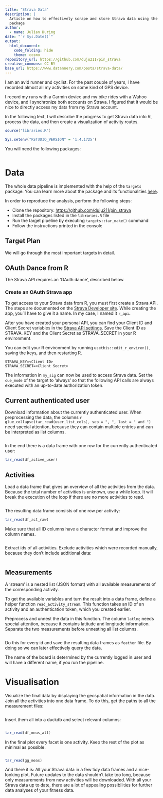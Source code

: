 ```yaml
---
title: "Strava Data"
description: |
  Article on how to effectively scrape and store Strava data using the `targets`
  package
author:
  - name: Julian During
date: "`r Sys.Date()`"
output:
  html_document:
    code_folding: hide
    theme: cosmo
repository_url: https://github.com/duju211/pin_strava
creative_commons: CC BY
base_url: https://www.datannery.com/posts/strava-data/
---
```


I am an avid runner and cyclist. For the past couple of years,
I have recorded almost all my activities on some kind of GPS device.

I record my runs with a Garmin device and my bike rides with a Wahoo device,
and I synchronize both accounts on Strava.
I figured that it would be nice to directly access my data from my Strava
account.

In the following text, I will describe the progress to get Strava data into R,
process the data, and then create a visualization of activity routes.

```r
source("libraries.R")

Sys.setenv("RSTUDIO_VERSION" = '1.4.1725')
```

You will need the following packages:

```r
```

# Data {.tabset}

The whole data pipeline is implemented with the help of the `targets` package.
You can learn more about the package and its functionalities
[here](https://docs.ropensci.org/targets/).

In order to reproduce the analysis, perform the following steps:

* Clone the repository:
[https://github.com/duju211/pin_strava](https://github.com/duju211/pin_strava)
* Install the packages listed in the `libraries.R` file
* Run the target pipeline by executing `targets::tar_make()` command
* Follow the instructions printed in the console

## Target Plan

We will go through the most important targets in detail.

## OAuth Dance from R

The Strava API requires an ‘OAuth dance’, described below.

### Create an OAuth Strava app

To get access to your Strava data from R, you must first create a Strava API.
The steps are documented on the
[Strava Developer site](https://developers.strava.com/docs/getting-started/).
While creating the app, you’ll have to give it a name. In my case,
I named it `r_api`.

After you have created your personal API, you can find your Client ID and
Client Secret variables in the
[Strava API settings](https://www.strava.com/settings/api).
Save the Client ID as STRAVA_KEY and the Client Secret as STRAVA_SECRET
in your R environment.

<aside>
You can edit your R environment by running `usethis::edit_r_environ()`,
saving the keys, and then restarting R.
</aside>

```
STRAVA_KEY=<Client ID>
STRAVA_SECRET=<Client Secret>
```


The information in `my_sig` can now be used to access Strava data.
Set the `cue_mode` of the target to ‘always’ so that the following API calls
are always executed with an up-to-date authorization token.

## Current authenticated user

Download information about the currently authenticated user.
When preprocessing the data, the columns
`r glue_collapse(tar_read(user_list_cols), sep = ", ", last = " and ")` need
special attention, because they can contain multiple entries and can be
interpreted as list columns.

```r
```

In the end there is a data frame with one row for the currently authenticated
user:

```r
tar_read(df_active_user)
```

## Activities

Load a data frame that gives an overview of all the activities from the data.
Because the total number of activities is unknown, use a while loop.
It will break the execution of the loop if there are no more activities to read.

```r
```

The resulting data frame consists of one row per activity:

```r
tar_read(df_act_raw)
```

Make sure that all ID columns have a character format and improve the column
names.

```r
```

Extract ids of all activities. Exclude activities which were recorded manually,
because they don't include additional data:

```r
```

## Measurements

A ‘stream’ is a nested list (JSON format) with all available measurements of
the corresponding activity.

To get the available variables and turn the result into a data frame,
define a helper function `read_activity_stream`.
This function takes an ID of an activity and an authentication token,
which you created earlier.

Preprocess and unnest the data in this function.
The column `latlng` needs special attention,
because it contains latitude and longitude information.
Separate the two measurements before unnesting all list columns.

```r
```

Do this for every id and save the resulting data frames as `feather` file.
By doing so we can later effectively query the data.

<aside>
The name of the board is determined by the currently logged in user and will
have a different name, if you run the pipeline.
</aside>

# Visualisation

Visualize the final data by displaying the geospatial information in the data.
Join all the activities into one data frame. To do this, get the paths to all
the measurement files:

```r
```

Insert them all into a duckdb and select relevant columns:

```r
```

```r
tar_read(df_meas_all)
```

In the final plot every facet is one activity.
Keep the rest of the plot as minimal as possible.

```r
```

```r
tar_read(gg_meas)
```

And there it is:
All your Strava data in a few tidy data frames and a nice-looking plot.
Future updates to the data shouldn’t take too long, because only measurements
from new activities will be downloaded. With all your Strava data up to date,
there are a lot of appealing possibilities for further data analyses of your
fitness data.
